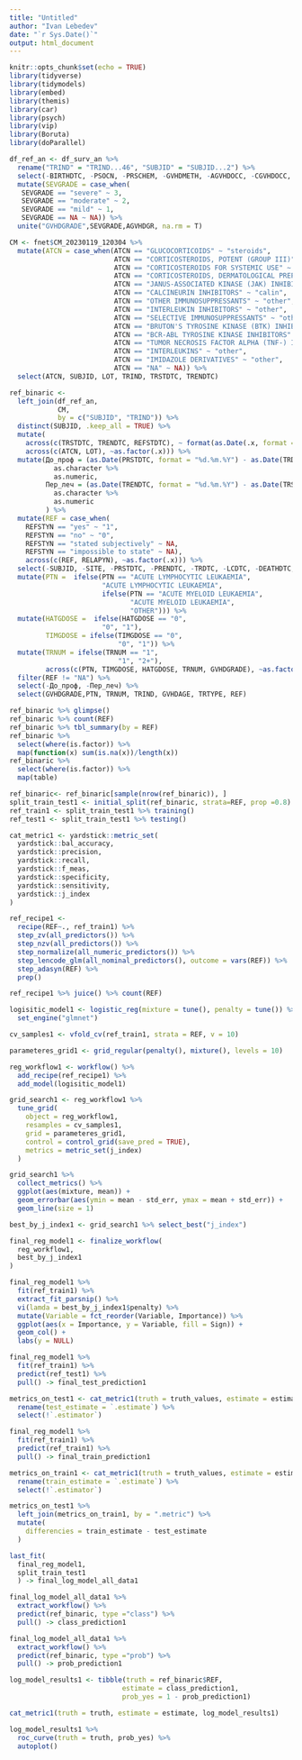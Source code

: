 ```yaml
---
title: "Untitled"
author: "Ivan Lebedev"
date: "`r Sys.Date()`"
output: html_document
---
```


```r
knitr::opts_chunk$set(echo = TRUE)
library(tidyverse)
library(tidymodels)
library(embed)
library(themis)
library(car)
library(psych)
library(vip)
library(Boruta)
library(doParallel)
```

```r
df_ref_an <- df_surv_an %>% 
  rename("TRIND" = "TRIND...46", "SUBJID" = "SUBJID...2") %>% 
  select(-BIRTHDTC, -PSOCN, -PRSCHEM, -GVHDMETH, -AGVHDOCC, -CGVHDOCC, -PTSTAT,	-SEVTYPE, -contains("chronic_"), -contains("acute_"), -SUBJID...47, -TRIND...48, -GVHDYN, -GVHDOTHM, -REFSTLOT, -event, -futime, -TDINTER, -RElINTER, -etime, -COND) %>% 
  mutate(SEVGRADE = case_when(
   SEVGRADE == "severe" ~ 3, 
   SEVGRADE == "moderate" ~ 2,
   SEVGRADE == "mild" ~ 1,
   SEVGRADE == NA ~ NA)) %>% 
  unite("GVHDGRADE",SEVGRADE,AGVHDGR, na.rm = T)

CM <- fnet$CM_20230119_120304 %>% 
  mutate(ATCN = case_when(ATCN == "GLUCOCORTICOIDS" ~ "steroids", 
                          ATCN == "CORTICOSTEROIDS, POTENT (GROUP III)" ~ "steroids",
                          ATCN == "CORTICOSTEROIDS FOR SYSTEMIC USE" ~ "steroids",
                          ATCN == "CORTICOSTEROIDS, DERMATOLOGICAL PREPARATIONS" ~ "steroids",
                          ATCN == "JANUS-ASSOCIATED KINASE (JAK) INHIBITORS" ~ "jak",
                          ATCN == "CALCINEURIN INHIBITORS" ~ "calin",
                          ATCN == "OTHER IMMUNOSUPPRESSANTS" ~ "other",
                          ATCN == "INTERLEUKIN INHIBITORS" ~ "other",
                          ATCN == "SELECTIVE IMMUNOSUPPRESSANTS" ~ "other",
                          ATCN == "BRUTON'S TYROSINE KINASE (BTK) INHIBITORS" ~ "other",
                          ATCN == "BCR-ABL TYROSINE KINASE INHIBITORS" ~ "other",
                          ATCN == "TUMOR NECROSIS FACTOR ALPHA (TNF-) INHIBITORS" ~ "other",
                          ATCN == "INTERLEUKINS" ~ "other",
                          ATCN == "IMIDAZOLE DERIVATIVES" ~ "other",
                          ATCN == "NA" ~ NA)) %>% 
  select(ATCN, SUBJID, LOT, TRIND, TRSTDTC, TRENDTC)

ref_binaric <- 
  left_join(df_ref_an, 
            CM,
            by = c("SUBJID", "TRIND")) %>% 
  distinct(SUBJID, .keep_all = TRUE) %>% 
  mutate(
    across(c(TRSTDTC, TRENDTC, REFSTDTC), ~ format(as.Date(.x, format = "%d/%m/%Y"), "%d.%m.%Y")),
    across(c(ATCN, LOT), ~as.factor(.x))) %>%
  mutate(До_проф = (as.Date(PRSTDTC, format = "%d.%m.%Y") - as.Date(TRDTC, format = "%d.%m.%Y")) %>% 
           as.character %>% 
           as.numeric,
         Пер_леч = (as.Date(TRENDTC, format = "%d.%m.%Y") - as.Date(TRSTDTC, format = "%d.%m.%Y")) %>%
           as.character %>% 
           as.numeric
         ) %>% 
  mutate(REF = case_when(
    REFSTYN == "yes" ~ "1", 
    REFSTYN == "no" ~ "0",
    REFSTYN == "stated subjectively" ~ NA,
    REFSTYN == "impossible to state" ~ NA),
    across(c(REF, RELAPYN), ~as.factor(.x))) %>% 
  select(-SUBJID, -SITE, -PRSTDTC, -PRENDTC, -TRDTC, -LCDTC, -DEATHDTC, -RELAPDTC, -GVHDDTC, -REFSTDTC, -TRSTDTC, -TRENDTC, -ALIVE, -REFSTYN, -LOT) %>% 
  mutate(PTN =  ifelse(PTN == "ACUTE LYMPHOCYTIC LEUKAEMIA",
                       "ACUTE LYMPHOCYTIC LEUKAEMIA", 
                       ifelse(PTN == "ACUTE MYELOID LEUKAEMIA", 
                              "ACUTE MYELOID LEUKAEMIA",
                              "OTHER"))) %>% 
  mutate(HATGDOSE =  ifelse(HATGDOSE == "0",
                       "0", "1"),
         TIMGDOSE = ifelse(TIMGDOSE == "0",
                           "0", "1")) %>% 
  mutate(TRNUM = ifelse(TRNUM == "1",
                           "1", "2+"),
         across(c(PTN, TIMGDOSE, HATGDOSE, TRNUM, GVHDGRADE), ~as.factor(.x))) %>%
  filter(REF != "NA") %>% 
  select(-До_проф, -Пер_леч) %>% 
  select(GVHDGRADE,PTN, TRNUM, TRIND, GVHDAGE, TRTYPE, REF)
```

```r
ref_binaric %>% glimpse()
ref_binaric %>% count(REF)
ref_binaric %>% tbl_summary(by = REF)
ref_binaric %>% 
  select(where(is.factor)) %>% 
  map(function(x) sum(is.na(x))/length(x))
ref_binaric %>% 
  select(where(is.factor)) %>% 
  map(table)
```

```r
ref_binaric<- ref_binaric[sample(nrow(ref_binaric)), ]
split_train_test1 <- initial_split(ref_binaric, strata=REF, prop =0.8)
ref_train1 <- split_train_test1 %>% training()
ref_test1 <- split_train_test1 %>% testing()
```

```r
cat_metric1 <- yardstick::metric_set(
  yardstick::bal_accuracy,
  yardstick::precision,
  yardstick::recall,
  yardstick::f_meas,
  yardstick::specificity,
  yardstick::sensitivity,
  yardstick::j_index
)
```

```r
ref_recipe1 <- 
  recipe(REF~., ref_train1) %>% 
  step_zv(all_predictors()) %>% 
  step_nzv(all_predictors()) %>% 
  step_normalize(all_numeric_predictors()) %>% 
  step_lencode_glm(all_nominal_predictors(), outcome = vars(REF)) %>% 
  step_adasyn(REF) %>% 
  prep()

ref_recipe1 %>% juice() %>% count(REF)
```

```r
logisitic_model1 <- logistic_reg(mixture = tune(), penalty = tune()) %>% 
  set_engine("glmnet")
```

```r
cv_samples1 <- vfold_cv(ref_train1, strata = REF, v = 10)
```

```r
parameteres_grid1 <- grid_regular(penalty(), mixture(), levels = 10)
```

```r
reg_workflow1 <- workflow() %>% 
  add_recipe(ref_recipe1) %>% 
  add_model(logisitic_model1)
```

```r
grid_search1 <- reg_workflow1 %>% 
  tune_grid(
    object = reg_workflow1,
    resamples = cv_samples1,
    grid = parameteres_grid1,
    control = control_grid(save_pred = TRUE),
    metrics = metric_set(j_index)
  )
```

```r
grid_search1 %>% 
  collect_metrics() %>% 
  ggplot(aes(mixture, mean)) +
  geom_errorbar(aes(ymin = mean - std_err, ymax = mean + std_err)) +
  geom_line(size = 1)
```

```r
best_by_j_index1 <- grid_search1 %>% select_best("j_index")

final_reg_model1 <- finalize_workflow(
  reg_workflow1,
  best_by_j_index1
)
```

```r
final_reg_model1 %>% 
  fit(ref_train1) %>% 
  extract_fit_parsnip() %>% 
  vi(lamda = best_by_j_index1$penalty) %>% 
  mutate(Variable = fct_reorder(Variable, Importance)) %>% 
  ggplot(aes(x = Importance, y = Variable, fill = Sign)) +
  geom_col() +
  labs(y = NULL)
```

```r
final_reg_model1 %>% 
  fit(ref_train1) %>% 
  predict(ref_test1) %>% 
  pull() -> final_test_prediction1

metrics_on_test1 <- cat_metric1(truth = truth_values, estimate = estimate_values, tibble(truth_values = ref_test1$REF, estimate_values = final_test_prediction1)) %>% 
  rename(test_estimate = `.estimate`) %>% 
  select(!`.estimator`)

final_reg_model1 %>% 
  fit(ref_train1) %>% 
  predict(ref_train1) %>% 
  pull() -> final_train_prediction1

metrics_on_train1 <- cat_metric1(truth = truth_values, estimate = estimate_values, tibble(truth_values = ref_train1$REF, estimate_values = final_train_prediction1)) %>% 
  rename(train_estimate = `.estimate`) %>% 
  select(!`.estimator`)

metrics_on_test1 %>% 
  left_join(metrics_on_train1, by = ".metric") %>% 
  mutate(
    differencies = train_estimate - test_estimate 
  )
```

```r
last_fit(
  final_reg_model1,
  split_train_test1
  ) -> final_log_model_all_data1

final_log_model_all_data1 %>% 
  extract_workflow() %>% 
  predict(ref_binaric, type ="class") %>% 
  pull() -> class_prediction1

final_log_model_all_data1 %>% 
  extract_workflow() %>% 
  predict(ref_binaric, type ="prob") %>% 
  pull() -> prob_prediction1

log_model_results1 <- tibble(truth = ref_binaric$REF,
                            estimate = class_prediction1,
                            prob_yes = 1 - prob_prediction1)

cat_metric1(truth = truth, estimate = estimate, log_model_results1)

log_model_results1 %>% 
  roc_curve(truth = truth, prob_yes) %>% 
  autoplot()
```